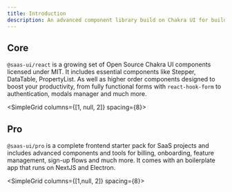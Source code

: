 ```yaml
---
title: Introduction
description: An advanced component library build on Chakra UI for building high quality SaaS products at speed.
---
```


## Core

`@saas-ui/react` is a growing set of Open Source Chakra UI components licensed under MIT.
It includes essential components like Stepper, DataTable, PropertyList. As well as higher order components designed to boost your productivity,
from fully functional forms with `react-hook-form` to authentication, modals manager and much more.

<SimpleGrid columns={[1, null, 2]} spacing={8}>
  <QuickLink
    href="/docs/core/getting-started"
    width="100%"
    mt="8"
    title="Quickstarts"
    description="Get started quickly with Saas UI."
    label="Get started"
  />
</SimpleGrid>

## Pro

`@saas-ui/pro` is a complete frontend starter pack for SaaS projects and includes advanced components and tools for billing, onboarding, feature management, sign-up flows and much more.
It comes with an boilerplate app that runs on NextJS and Electron.

<SimpleGrid columns={[1,null, 2]} spacing={8}> 
  <QuickLink
    href="/#pricing"
    width='100%'
    mt="8"
    title="Pre-order"
    description="Pre-order now to get access to the private beta."
    label="Pre-order now"
  />

  <QuickLink
    href="/docs/pro/overview"
    width="100%"
    mt="8"
    title="Pro documentation"
    description="Get started with Saas UI Pro."
    label="Get started"
  />
</SimpleGrid>
